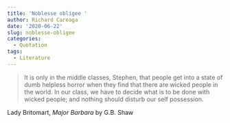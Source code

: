 ```yaml
---
title: 'Noblesse obligee '
author: Richard Careaga
date: '2020-06-22'
slug: noblesse-obligee
categories:
  - Quotation
tags:
  - Literature
---
```




> It is only in the middle classes, Stephen, that people get into a state of dumb helpless horror when they find that there are wicked people in the world. In our class, we have to decide what is to be done with wicked people; and nothing should disturb our self possession.

Lady Britomart, *Major Barbara* by G.B. Shaw